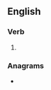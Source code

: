 ==English==

===Verb===
{{head|en|verb form}}

# {{en-past of|demur}}

===Anagrams===
* {{l|en|murdered}}